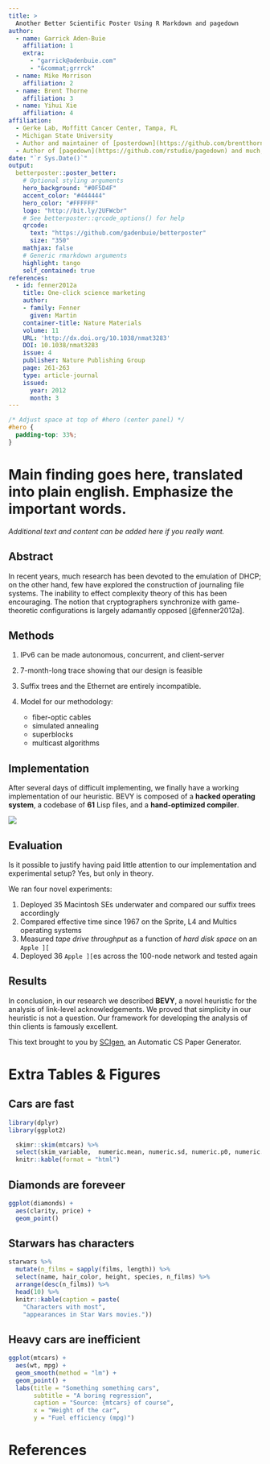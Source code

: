 ```yaml
---
title: >
  Another Better Scientific Poster Using R Markdown and pagedown
author:
  - name: Garrick Aden-Buie
    affiliation: 1
    extra:
      - "garrick@adenbuie.com"
      - "&commat;grrrck"
  - name: Mike Morrison
    affiliation: 2
  - name: Brent Thorne
    affiliation: 3
  - name: Yihui Xie
    affiliation: 4
affiliation:
  - Gerke Lab, Moffitt Cancer Center, Tampa, FL
  - Michigan State University
  - Author and maintainer of [posterdown](https://github.com/brentthorne/posterdown)
  - Author of [pagedown](https://github.com/rstudio/pagedown) and much, much more!
date: "`r Sys.Date()`"
output:
  betterposter::poster_better:
    # Optional styling arguments
    hero_background: "#0F5D4F"
    accent_color: "#444444"
    hero_color: "#FFFFFF"
    logo: "http://bit.ly/2UFWcbr"
    # See betterposter::qrcode_options() for help
    qrcode:
      text: "https://github.com/gadenbuie/betterposter"
      size: "350"
    mathjax: false
    # Generic rmarkdown arguments
    highlight: tango
    self_contained: true
references:
  - id: fenner2012a
    title: One-click science marketing
    author:
    - family: Fenner
      given: Martin
    container-title: Nature Materials
    volume: 11
    URL: 'http://dx.doi.org/10.1038/nmat3283'
    DOI: 10.1038/nmat3283
    issue: 4
    publisher: Nature Publishing Group
    page: 261-263
    type: article-journal
    issued:
      year: 2012
      month: 3
---
```


```css
/* Adjust space at top of #hero (center panel) */
#hero {
  padding-top: 33%;
}
```


<div id="hero">
<!--
  Center Column of Poster

  * The main text goes in <h1> (single #) header.
  * You can add additional text if desired.
-->

# **Main finding** goes here, translated into **plain english**. **Emphasize** the important words.

*Additional text and content can be added here if you really want.*


</div>



<div id="left-bar">
<!-- Text in the left bar, title and authors added automatically -->

## Abstract

In recent years, much research has been devoted to the emulation of DHCP; on the other hand, few have explored the construction of journaling file systems.
The inability to effect complexity theory of this has been encouraging. The notion that cryptographers synchronize with game-theoretic configurations is largely adamantly opposed [@fenner2012a].


## Methods

1. IPv6 can be made autonomous, concurrent, and client-server

2. 7-month-long trace showing that our design is feasible

3. Suffix trees and the Ethernet are entirely incompatible.

4. Model for our methodology:
    - fiber-optic cables
    - simulated annealing
    - superblocks
    - multicast algorithms

## Implementation

After several days of difficult implementing, we finally have a working implementation of our heuristic.
BEVY is composed of a **hacked operating system**, a codebase of **61** Lisp files, and a **hand-optimized compiler**.

![](https://upload.wikimedia.org/wikipedia/commons/f/fa/Conventional_ETL_Diagram.jpg)

## Evaluation

Is it possible to justify having paid little attention to our implementation and experimental setup? 
Yes, but only in theory. 

We ran four novel experiments: 

1. Deployed 35 Macintosh SEs underwater and compared our suffix trees accordingly
2. Compared effective time since 1967 on the Sprite, L4 and Multics operating systems
3. Measured _tape drive throughput_ as a function of _hard disk space_ on an `Apple ][`
4. Deployed 36 `Apple ][`es across the 100-node network and tested again

## Results

In conclusion, in our research we described **BEVY**, a novel heuristic for the analysis of link-level acknowledgements. 
We proved that simplicity in our heuristic is not a question. 
Our framework for developing the analysis of thin clients is famously excellent.

This text brought to you by [SCIgen](https://pdos.csail.mit.edu/archive/scigen/), an Automatic CS Paper Generator.

</div>



<div id="right-bar">
<!-- Right bar -->

# Extra Tables & Figures

## Cars are fast

```r
library(dplyr)
library(ggplot2)

  skimr::skim(mtcars) %>%
  select(skim_variable,  numeric.mean, numeric.sd, numeric.p0, numeric.p50, numeric.p100) %>%
  knitr::kable(format = "html")
```

## Diamonds are foreveer

```r
ggplot(diamonds) +
  aes(clarity, price) +
  geom_point()
```

## Starwars has characters

```r
starwars %>%
  mutate(n_films = sapply(films, length)) %>%
  select(name, hair_color, height, species, n_films) %>%
  arrange(desc(n_films)) %>%
  head(10) %>%
  knitr::kable(caption = paste(
    "Characters with most",
    "appearances in Star Wars movies."))
```

## Heavy cars are inefficient

```r
ggplot(mtcars) +
  aes(wt, mpg) +
  geom_smooth(method = "lm") +
  geom_point() +
  labs(title = "Something something cars",
       subtitle = "A boring regression",
       caption = "Source: {mtcars} of course",
       x = "Weight of the car",
       y = "Fuel efficiency (mpg)")
```

</div>

# References
